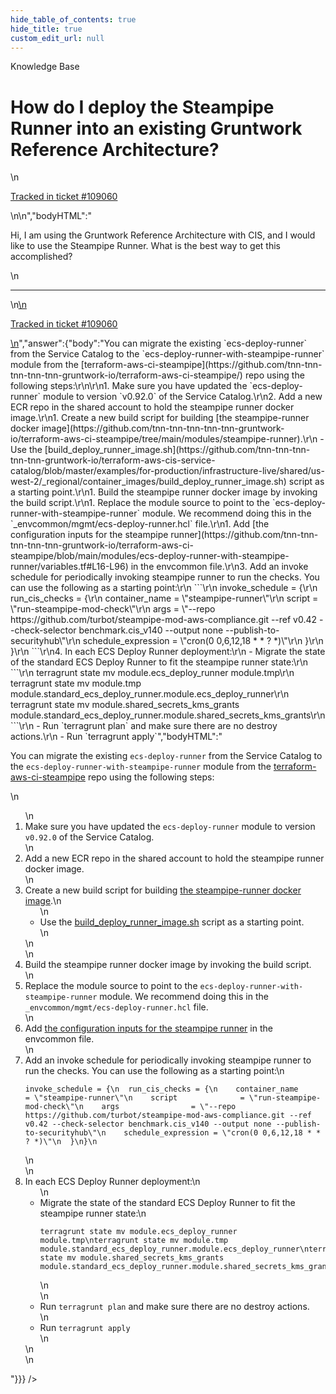 ```yaml
---
hide_table_of_contents: true
hide_title: true
custom_edit_url: null
---
```



<head>
  <link rel="canonical" href="https://github.com/tnn-tnn-tnn-tnn-tnn-gruntwork-io/knowledge-base/discussions/521" />
</head>

<CenterLayout>
<span className="searchCategory">Knowledge Base</span>
<h1>How do I deploy the Steampipe Runner into an existing Gruntwork Reference Architecture?</h1>
<GitHub discussion={{"id":"D_kwDOF8slf84AQNsY","number":521,"author":{"login":"yorinasub17"},"title":"How do I deploy the Steampipe Runner into an existing Gruntwork Reference Architecture?","body":"\nHi, I am using the Gruntwork Reference Architecture with CIS, and I would like to use the Steampipe Runner. What is the best way to get this accomplished?\n\n---\n\n<ins datetime=\"2022-07-26T18:24:52Z\">\n  <p><a href=\"https://support.gruntwork.io/hc/requests/109060\">Tracked in ticket #109060</a></p>\n</ins>\n","bodyHTML":"<p dir=\"auto\">Hi, I am using the Gruntwork Reference Architecture with CIS, and I would like to use the Steampipe Runner. What is the best way to get this accomplished?</p>\n<hr>\n<ins datetime=\"2022-07-26T18:24:52Z\">\n  <p dir=\"auto\"><a href=\"https://support.gruntwork.io/hc/requests/109060\" rel=\"nofollow\">Tracked in ticket #109060</a></p>\n</ins>","answer":{"body":"You can migrate the existing `ecs-deploy-runner` from the Service Catalog to the `ecs-deploy-runner-with-steampipe-runner` module from the [terraform-aws-ci-steampipe](https://github.com/tnn-tnn-tnn-tnn-tnn-gruntwork-io/terraform-aws-ci-steampipe/) repo using the following steps:\r\n\r\n1. Make sure you have updated the `ecs-deploy-runner` module to version `v0.92.0` of the Service Catalog.\r\n2. Add a new ECR repo in the shared account to hold the steampipe runner docker image.\r\n1. Create a new build script for building [the steampipe-runner docker image](https://github.com/tnn-tnn-tnn-tnn-tnn-gruntwork-io/terraform-aws-ci-steampipe/tree/main/modules/steampipe-runner).\r\n    - Use the [build_deploy_runner_image.sh](https://github.com/tnn-tnn-tnn-tnn-tnn-gruntwork-io/terraform-aws-cis-service-catalog/blob/master/examples/for-production/infrastructure-live/shared/us-west-2/_regional/container_images/build_deploy_runner_image.sh) script as a starting point.\r\n1. Build the steampipe runner docker image by invoking the build script.\r\n1. Replace the module source to point to the `ecs-deploy-runner-with-steampipe-runner` module. We recommend doing this in the `_envcommon/mgmt/ecs-deploy-runner.hcl` file.\r\n1. Add [the configuration inputs for the steampipe runner](https://github.com/tnn-tnn-tnn-tnn-tnn-gruntwork-io/terraform-aws-ci-steampipe/blob/main/modules/ecs-deploy-runner-with-steampipe-runner/variables.tf#L16-L96) in the envcommon file.\r\n3. Add an invoke schedule for periodically invoking steampipe runner to run the checks. You can use the following as a starting point:\r\n    ```\r\n    invoke_schedule = {\r\n      run_cis_checks = {\r\n        container_name      = \"steampipe-runner\"\r\n        script              = \"run-steampipe-mod-check\"\r\n        args                = \"--repo https://github.com/turbot/steampipe-mod-aws-compliance.git --ref v0.42 --check-selector benchmark.cis_v140 --output none --publish-to-securityhub\"\r\n        schedule_expression = \"cron(0 0,6,12,18 * * ? *)\"\r\n      }\r\n    }\r\n    ```\r\n4. In each ECS Deploy Runner deployment:\r\n    - Migrate the state of the standard ECS Deploy Runner to fit the steampipe runner state:\r\n        ```\r\n        terragrunt state mv module.ecs_deploy_runner module.tmp\r\n        terragrunt state mv module.tmp module.standard_ecs_deploy_runner.module.ecs_deploy_runner\r\n        terragrunt state mv module.shared_secrets_kms_grants module.standard_ecs_deploy_runner.module.shared_secrets_kms_grants\r\n        ```\r\n    - Run `terragrunt plan` and make sure there are no destroy actions.\r\n    - Run `terragrunt apply`","bodyHTML":"<p dir=\"auto\">You can migrate the existing <code class=\"notranslate\">ecs-deploy-runner</code> from the Service Catalog to the <code class=\"notranslate\">ecs-deploy-runner-with-steampipe-runner</code> module from the <a href=\"https://github.com/tnn-tnn-tnn-tnn-tnn-gruntwork-io/terraform-aws-ci-steampipe/\">terraform-aws-ci-steampipe</a> repo using the following steps:</p>\n<ol dir=\"auto\">\n<li>Make sure you have updated the <code class=\"notranslate\">ecs-deploy-runner</code> module to version <code class=\"notranslate\">v0.92.0</code> of the Service Catalog.</li>\n<li>Add a new ECR repo in the shared account to hold the steampipe runner docker image.</li>\n<li>Create a new build script for building <a href=\"https://github.com/tnn-tnn-tnn-tnn-tnn-gruntwork-io/terraform-aws-ci-steampipe/tree/main/modules/steampipe-runner\">the steampipe-runner docker image</a>.\n<ul dir=\"auto\">\n<li>Use the <a href=\"https://github.com/tnn-tnn-tnn-tnn-tnn-gruntwork-io/terraform-aws-cis-service-catalog/blob/master/examples/for-production/infrastructure-live/shared/us-west-2/_regional/container_images/build_deploy_runner_image.sh\">build_deploy_runner_image.sh</a> script as a starting point.</li>\n</ul>\n</li>\n<li>Build the steampipe runner docker image by invoking the build script.</li>\n<li>Replace the module source to point to the <code class=\"notranslate\">ecs-deploy-runner-with-steampipe-runner</code> module. We recommend doing this in the <code class=\"notranslate\">_envcommon/mgmt/ecs-deploy-runner.hcl</code> file.</li>\n<li>Add <a href=\"https://github.com/tnn-tnn-tnn-tnn-tnn-gruntwork-io/terraform-aws-ci-steampipe/blob/main/modules/ecs-deploy-runner-with-steampipe-runner/variables.tf#L16-L96\">the configuration inputs for the steampipe runner</a> in the envcommon file.</li>\n<li>Add an invoke schedule for periodically invoking steampipe runner to run the checks. You can use the following as a starting point:\n<div class=\"snippet-clipboard-content notranslate position-relative overflow-auto\" data-snippet-clipboard-copy-content=\"invoke_schedule = {\n  run_cis_checks = {\n    container_name      = &quot;steampipe-runner&quot;\n    script              = &quot;run-steampipe-mod-check&quot;\n    args                = &quot;--repo https://github.com/turbot/steampipe-mod-aws-compliance.git --ref v0.42 --check-selector benchmark.cis_v140 --output none --publish-to-securityhub&quot;\n    schedule_expression = &quot;cron(0 0,6,12,18 * * ? *)&quot;\n  }\n}\"><pre class=\"notranslate\"><code class=\"notranslate\">invoke_schedule = {\n  run_cis_checks = {\n    container_name      = \"steampipe-runner\"\n    script              = \"run-steampipe-mod-check\"\n    args                = \"--repo https://github.com/turbot/steampipe-mod-aws-compliance.git --ref v0.42 --check-selector benchmark.cis_v140 --output none --publish-to-securityhub\"\n    schedule_expression = \"cron(0 0,6,12,18 * * ? *)\"\n  }\n}\n</code></pre></div>\n</li>\n<li>In each ECS Deploy Runner deployment:\n<ul dir=\"auto\">\n<li>Migrate the state of the standard ECS Deploy Runner to fit the steampipe runner state:\n<div class=\"snippet-clipboard-content notranslate position-relative overflow-auto\" data-snippet-clipboard-copy-content=\"terragrunt state mv module.ecs_deploy_runner module.tmp\nterragrunt state mv module.tmp module.standard_ecs_deploy_runner.module.ecs_deploy_runner\nterragrunt state mv module.shared_secrets_kms_grants module.standard_ecs_deploy_runner.module.shared_secrets_kms_grants\"><pre class=\"notranslate\"><code class=\"notranslate\">terragrunt state mv module.ecs_deploy_runner module.tmp\nterragrunt state mv module.tmp module.standard_ecs_deploy_runner.module.ecs_deploy_runner\nterragrunt state mv module.shared_secrets_kms_grants module.standard_ecs_deploy_runner.module.shared_secrets_kms_grants\n</code></pre></div>\n</li>\n<li>Run <code class=\"notranslate\">terragrunt plan</code> and make sure there are no destroy actions.</li>\n<li>Run <code class=\"notranslate\">terragrunt apply</code></li>\n</ul>\n</li>\n</ol>"}}} />

</CenterLayout>
  

<!-- ##DOCS-SOURCER-START
{
  "sourcePlugin": "github-discussions",
  "hash": "c4f07b55b323e2f4d5c6ff9d7879dd8b"
}
##DOCS-SOURCER-END -->
